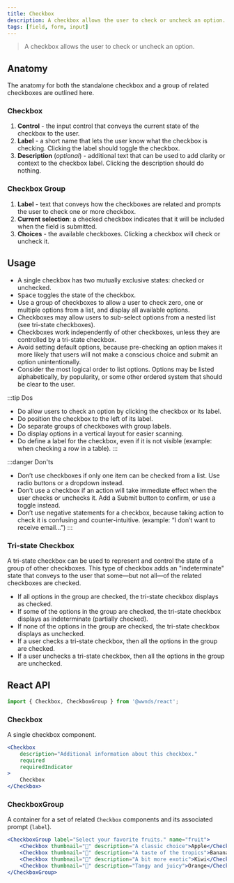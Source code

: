 ```yaml
---
title: Checkbox
description: A checkbox allows the user to check or uncheck an option.
tags: [field, form, input]
---
```



> A checkbox allows the user to check or uncheck an option.

## Anatomy

The anatomy for both the standalone checkbox and a group of related checkboxes are outlined here.

### Checkbox

1. **Control** - the input control that conveys the current state of the checkbox to the user.
1. **Label** - a short name that lets the user know what the checkbox is checking. Clicking the label should toggle the checkbox.
1. **Description** (_optional_) - additional text that can be used to add clarity or context to the checkbox label. Clicking the description should do nothing.

### Checkbox Group

1. **Label** - text that conveys how the checkboxes are related and prompts the user to check one or more checkbox.
1. **Current selection**: a checked checkbox indicates that it will be included when the field is submitted.
1. **Choices** - the available checkboxes. Clicking a checkbox will check or uncheck it.

## Usage

- A single checkbox has two mutually exclusive states: checked or unchecked.
- <kbd>Space</kbd> toggles the state of the checkbox.
- Use a group of checkboxes to allow a user to check zero, one or multiple options from a list, and display all available options.
- Checkboxes may allow users to sub-select options from a nested list (see tri-state checkboxes).
- Checkboxes work independently of other checkboxes, unless they are controlled by a tri-state checkbox.
- Avoid setting default options, because pre-checking an option makes it more likely that users will not make a conscious choice and submit an option unintentionally.
- Consider the most logical order to list options. Options may be listed alphabetically, by popularity, or some other ordered system that should be clear to the user.

:::tip Dos
- Do allow users to check an option by clicking the checkbox or its label.
- Do position the checkbox to the left of its label.
- Do separate groups of checkboxes with group labels.
- Do display options in a vertical layout for easier scanning.
- Do define a label for the checkbox, even if it is not visible (example: when checking a row in a table).
:::

:::danger Don'ts
- Don’t use checkboxes if only one item can be checked from a list. Use radio buttons or a dropdown instead.
- Don’t use a checkbox if an action will take immediate effect when the user checks or unchecks it. Add a Submit button to confirm, or use a toggle instead.
- Don’t use negative statements for a checkbox, because taking action to check it is confusing and counter-intuitive. (example: “I don’t want to receive email…”)
:::

### Tri-state Checkbox

A tri-state checkbox can be used to represent and control the state of a group of other checkboxes.
This type of checkbox adds an "indeterminate" state that conveys to the user that some&mdash;but not all&mdash;of the related checkboxes are checked.

- If all options in the group are checked, the tri-state checkbox displays as checked.
- If some of the options in the group are checked, the tri-state checkbox displays as indeterminate (partially checked).
- If none of the options in the group are checked, the tri-state checkbox displays as unchecked.
- If a user checks a tri-state checkbox, then all the options in the group are checked.
- If a user unchecks a tri-state checkbox, then all the options in the group are unchecked.

## React API

```js
import { Checkbox, CheckboxGroup } from '@wwnds/react';
```

### Checkbox

A single checkbox component.

```jsx live
<Checkbox
	description="Additional information about this checkbox."
	required
	requiredIndicator
>
	Checkbox
</Checkbox>
```

<PropsTable from={Checkbox} />

### CheckboxGroup

A container for a set of related `Checkbox` components and its associated prompt (`label`).

```jsx live
<CheckboxGroup label="Select your favorite fruits." name="fruit">
	<Checkbox thumbnail="🍎" description="A classic choice">Apple</Checkbox>
	<Checkbox thumbnail="🍌" description="A taste of the tropics">Banana</Checkbox>
	<Checkbox thumbnail="🥝" description="A bit more exotic">Kiwi</Checkbox>
	<Checkbox thumbnail="🍊" description="Tangy and juicy">Orange</Checkbox>
</CheckboxGroup>
```

<PropsTable from={CheckboxGroup} />
